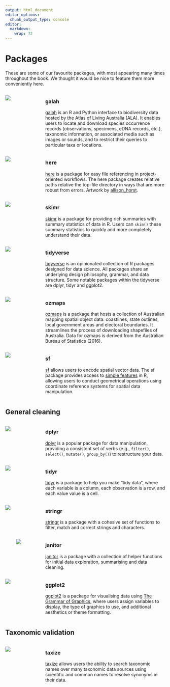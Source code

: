 ```yaml
---
output: html_document
editor_options: 
  chunk_output_type: console
editor: 
  markdown: 
    wrap: 72
---
```


# Packages

These are some of our favourite packages, with most appearing many times throughout the book. We thought it would be nice to feature them more conveniently here.

::: {style="display: flex;"}

::: {style="width: 25%;"}
<a href="https://galah.ala.org.au">
![](images/hex/galah_logo.png){.hex-logo} </a>
:::


::: {style="width: 75%;"}
### galah

[galah](https://galah.ala.org.au) is an R and Python interface to biodiversity data hosted by the
Atlas of Living Australia (ALA). It enables users to locate and download
species occurrence records (observations, specimens, eDNA records,
etc.), taxonomic information, or associated media such as images or
sounds, and to restrict their queries to particular taxa or
locations.
:::
:::


::: {style="display: flex;"}

::: {style="width: 25%;"}

<a href="https://here.r-lib.org/index.html">

![](images/hex/herepkg.png){.hex-logo} </a>
:::

::: {style="width: 75%;"}
### here

[here](https://here.r-lib.org/index.html) is a package for easy file referencing in project-oriented workflows. The here package creates relative paths relative the top-file directory in ways that are more robust from errors. Artwork by [allison_horst](https://x.com/allison_horst?lang=en).
:::
:::


::: {style="display: flex;"}

::: {style="width: 25%;"}
<a href="https://docs.ropensci.org/skimr/">
![](images/hex/skimr_logo.png){.hex-logo} </a>
:::

::: {style="width: 75%;"}
### skimr

[skimr](https://docs.ropensci.org/skimr/) is a package for providing rich summaries with summary statistics of data in R. Users can `skim()` these summary statistics to quickly and more completely understand their data.
:::
:::

::: {style="display: flex;"}

::: {style="width: 25%;"}
<a href="https://www.tidyverse.org">
![](images/hex/tidyverse_logo.png){.hex-logo} </a>
:::

::: {style="width: 75%;"}
### tidyverse

[tidyverse](https://www.tidyverse.org) is an opinionated collection of R packages designed for data science. All packages share an underlying design philosophy, grammar, and data structure. Some notable
packages within the tidyverse are dplyr, tidyr and ggplot2.
:::
:::

::: {style="display: flex;"}

::: {style="width: 25%;"}

<a href="https://github.com/mdsumner/ozmaps">

![](images/hex/ozmaps_plot.png){.hex-logo} </a>
:::

::: {style="width: 75%;"}
### ozmaps

[ozmaps](https://github.com/mdsumner/ozmaps) is a package that hosts a collection of Australian mapping spatial object data: coastlines, state outlines, local government areas and electoral boundaries. It streamlines the process of downloading shapefiles of Australia. Data for ozmaps is derived from the Australian Bureau of Statistics (2016). 

:::
:::

::: {style="display: flex;"}

::: {style="width: 25%;"}
<a href="https://r-spatial.github.io/sf/">
![](images/hex/sf_hex.png){.hex-logo} </a>
:::

::: {style="width: 75%;"}
### sf

[sf](https://r-spatial.github.io/sf/) allows users to encode spatial vector data. The sf package provides access to [simple features](https://en.wikipedia.org/wiki/Simple_Features) in R, allowing users to conduct geometrical operations using coordinate reference systems for spatial data manipulation.

:::
:::

## General cleaning


::: {style="display: flex;"}

::: {style="width: 25%;"}
<a href="https://dplyr.tidyverse.org/"> 
![](images/hex/dplyr_hex.png){.hex-logo} </a>
:::

::: {style="width: 75%;"}

### dplyr

[dplyr](https://dplyr.tidyverse.org) is a popular package for data manipulation, providing a consistent set of verbs (e.g., `filter()`, `select()`, `mutate()`, `group_by()`) to restructure your data. 

:::
:::


::: {style="display: flex;"}

::: {style="width: 25%;"}
<a href="https://tidyr.tidyverse.org/"> 
![](images/hex/tidyr_hex.png){.hex-logo} </a>
:::

::: {style="width: 75%;"}
### tidyr

[tidyr](https://tidyr.tidyverse.org) is a package to help you make "tidy data", where each variable is a column, each observation is a row, and each value value is a cell. 

:::
:::

::: {style="display: flex;"}

::: {style="width: 25%;"}
<a href="https://stringr.tidyverse.org/">
![](images/hex/stringr_hex.png){.hex-logo} </a>
:::

::: {style="width: 75%;"}

### stringr

[stringr](https://stringr.tidyverse.org/) is a package with a cohesive set of functions to filter, match and correct strings and characters. 

:::
:::


::: {style="display: flex;"}

::: {style="width: 25%;"}

<a href="https://cran.r-project.org/web/packages/janitor/vignettes/janitor.html">

![](images/hex/janitor_logo.png){.hex-logo style="padding-left:34px!important; padding-right:20px!important;"} </a>
:::

::: {style="width: 75%;"}
### janitor

[janitor](https://cran.r-project.org/web/packages/janitor/vignettes/janitor.html) is a package with a collection of helper functions for initial data exploration, summarising and data cleaning.
:::
:::


::: {style="display: flex;"}

::: {style="width: 25%;"}
<a href="https://ggplot2.tidyverse.org/">

![](images/hex/ggplot2_hex.png){.hex-logo} </a>
:::

::: {style="width: 75%;"}
### ggplot2

[ggplot2](https://ggplot2.tidyverse.org/) is a package for visualising data using [The Grammar of Graphics](https://r4ds.had.co.nz/data-visualisation.html), where users assign variables to display, the type of graphics to use, and additional aesthetics or theme formatting. 
:::
:::


## Taxonomic validation


::: {style="display: flex;"}

::: {style="width: 25%;"}

<a href="https://docs.ropensci.org/taxize/articles/taxize.html">

![](images/hex/ropenscience_hex.png){.hex-logo} </a>
:::

::: {style="width: 75%;"}

### taxize

[taxize](https://docs.ropensci.org/taxize/articles/taxize.html) allows users the ability to search taxonomic names over many taxonomic data sources using scientific and common names to resolve synonyms in their data.  

:::
:::

